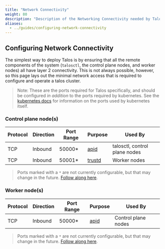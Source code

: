 ```yaml
---
title: "Network Connectivity"
weight: 80
description: "Description of the Networking Connectivity needed by Talos Linux"
aliases:
  - ../guides/configuring-network-connectivity
---
```


## Configuring Network Connectivity

The simplest way to deploy Talos is by ensuring that all the remote components of the system (`talosctl`, the control plane nodes, and worker nodes) all have layer 2 connectivity.
This is not always possible, however, so this page lays out the minimal network access that is required to configure and operate a talos cluster.

> Note: These are the ports required for Talos specifically, and should be configured _in addition_ to the ports required by kubernetes.
> See the [kubernetes docs](https://kubernetes.io/docs/setup/production-environment/tools/kubeadm/install-kubeadm/#check-required-ports) for information on the ports used by kubernetes itself.

### Control plane node(s)

<table class="table-auto">
  <thead>
    <tr>
      <th class="px-4 py-2">Protocol</th>
      <th class="px-4 py-2">Direction</th>
      <th class="px-4 py-2">Port Range</th>
    <th class="px-4 py-2">Purpose</th>
    <th class="px-4 py-2">Used By</th>
    </tr>
  </thead>
  <tbody>
    <tr>
      <td class="border px-4 py-2">TCP</td>
      <td class="border px-4 py-2">Inbound</td>
      <td class="border px-4 py-2">50000*</td>
    <td class="border px-4 py-2"><a href="./components#apid">apid</a></td>
    <td class="border px-4 py-2">talosctl, control plane nodes</td>
    </tr>
    <tr>
      <td class="border px-4 py-2">TCP</td>
      <td class="border px-4 py-2">Inbound</td>
      <td class="border px-4 py-2">50001*</td>
    <td class="border px-4 py-2"><a href="./components#trustd">trustd</a></td>
    <td class="border px-4 py-2">Worker nodes</td>
    </tr>
  </tbody>
</table>

> Ports marked with a `*` are not currently configurable, but that may change in the future.
> [Follow along here](https://github.com/siderolabs/talos/issues/1836).

### Worker node(s)

<table class="table-auto">
  <thead>
    <tr>
      <th class="px-4 py-2">Protocol</th>
      <th class="px-4 py-2">Direction</th>
      <th class="px-4 py-2">Port Range</th>
    <th class="px-4 py-2">Purpose</th>
    <th class="px-4 py-2">Used By</th>
    </tr>
  </thead>
  <tbody>
    <tr>
      <td class="border px-4 py-2">TCP</td>
      <td class="border px-4 py-2">Inbound</td>
      <td class="border px-4 py-2">50000*</td>
    <td class="border px-4 py-2"><a href="./components#apid">apid</a></td>
    <td class="border px-4 py-2">Control plane nodes</td>
    </tr>
  </tbody>
</table>

> Ports marked with a `*` are not currently configurable, but that may change in the future.
> [Follow along here](https://github.com/siderolabs/talos/issues/1836).
